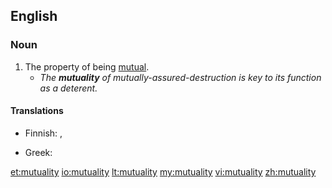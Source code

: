==English==

===Noun===
{{en-noun|-}}

# The property of being [[mutual]].
#* ''The '''mutuality''' of mutually-assured-destruction is key to its function as a deterent.''

====Translations====
{{trans-top|the property of being mutual}}
* Finnish: {{t-|fi|molemminpuolisuus}}, {{t-|fi|vastavuoroisuus}}
{{trans-mid}}
* Greek: {{t|el|αμοιβαιότητα|f|tr=amoivaiótita|sc=Grek}}
{{trans-bottom}}

[[et:mutuality]]
[[io:mutuality]]
[[lt:mutuality]]
[[my:mutuality]]
[[vi:mutuality]]
[[zh:mutuality]]